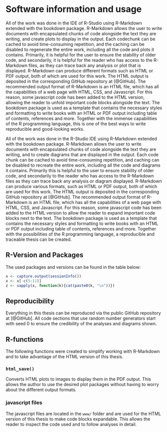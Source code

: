 # Software information and usage
All of the work was done in the IDE of R-Studio using R-Markdown extended with the bookdown package. R-Markdown allows the user to write documents with encapsulated chunks of code alongside the text they are writing, and create plots to display in the output. Each codechunk can be cached to avoid time-consuming repetition, and the caching can be disabled to regenerate the entire work, including all the code and plots it contains. Primarily, it is helpful for the user to ensure the stability of older code, and secondarily, it is helpful for the reader who has access to the R-Markdown files, as they can trace back any analysis or plot that is displayed. R-Markdown can produce different formats such as HTML or PDF output, both of which are used for this work. The HTML output is deposited in the corresponding GitHub repository at [@GitHub]. The recommended output format of R-Markdown is an HTML file, which has all the capabilities of a web page with HTML, CSS, and Javascript. For this reason, some javascript code has been added to the HTML version, allowing the reader to unfold important code blocks alongside the text. The bookdown package is used as a template that contains the necessary styles and formatting to write books with an HTML or PDF output including table of contents, references and more. Together with the immense capabilities of the R programming language, this is one of the best ways to write reproducible and good-looking works.

All of the work was done in the R-Studio IDE using R-Markdown extended with the bookdown package. R-Markdown allows the user to write documents with encapsulated chunks of code alongside the text they are writing, and to create diagrams that are displayed in the output. Each code chunk can be cached to avoid time-consuming repetition, and caching can be disabled to recreate the entire work, including all the code and diagrams it contains. Primarily this is helpful to the user to ensure stability of older code, and secondarily to the reader who has access to the R-Markdown files as they can trace back any analysis or diagram displayed. R-Markdown can produce various formats, such as HTML or PDF output, both of which are used for this work. The HTML output is deposited in the corresponding GitHub repository at [@GitHub]. The recommended output format of R-Markdown is an HTML file, which has all the capabilities of a web page with HTML, CSS, and Javascript. For this reason, some javascript code has been added to the HTML version to allow the reader to expand important code blocks next to the text. The bookdown package is used as a template that contains the necessary styles and formatting to write books with an HTML or PDF output including table of contents, references and more. Together with the possibilities of the R programming language, a reproducible and traceable thesis can be created.


## R-Version and Packages
The used packages and versions can be found in the table below:


```r
x <- capture.output(sessionInfo())
x <- x[-c(5:11)]
z <- sapply(x, function(k){cat(paste0(k, "\n"))})
```


## Reproducibility
Everything in this thesis can be reproduced via the public GitHub repository at [@GitHub]. All code sections that use random number generators start with seed 0 to ensure the credibility of the analyses and diagrams shown.


## R-functions
The following functions were created to simplify working with R-Markdown and to take advantage of the HTML version of this thesis.


### `html_save()`
Converts HTML plots to images to display them in the PDF output. This allows the author to use the desired plot packages without having to worry about the different output formats.


### javascript files
The javascript files are located in the `www/` folder and are used for the HTML version of this thesis to make code blocks expandable. This allows the reader to inspect the code used and to follow analyses in detail.
